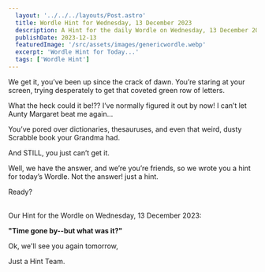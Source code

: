 ```yaml
---
  layout: '../../../layouts/Post.astro'
  title: Wordle Hint for Wednesday, 13 December 2023
  description: A Hint for the daily Wordle on Wednesday, 13 December 2023
  publishDate: 2023-12-13
  featuredImage: '/src/assets/images/genericwordle.webp'
  excerpt: 'Wordle Hint for Today...'
  tags: ['Wordle Hint']
---
```


  We get it, you’ve been up since the crack of dawn. You’re staring at your screen, trying desperately to get that coveted green row of letters. 

  What the heck could it be!??
  I’ve normally figured it out by now!
  I can’t let Aunty Margaret beat me again… 

  You’ve pored over dictionaries, thesauruses, and even that weird, dusty Scrabble book your Grandma had.

  And STILL, you just can’t get it. 

  Well, we have the answer, and we’re you’re friends, so we wrote you a hint for today’s Wordle.
  Not the answer! just a hint. 

  Ready?<br /><br />

  Our Hint for the Wordle on Wednesday, 13 December 2023:

  **"Time gone by--but what was it?"**

  Ok, we'll see you again tomorrow, 

  Just a Hint Team.
  